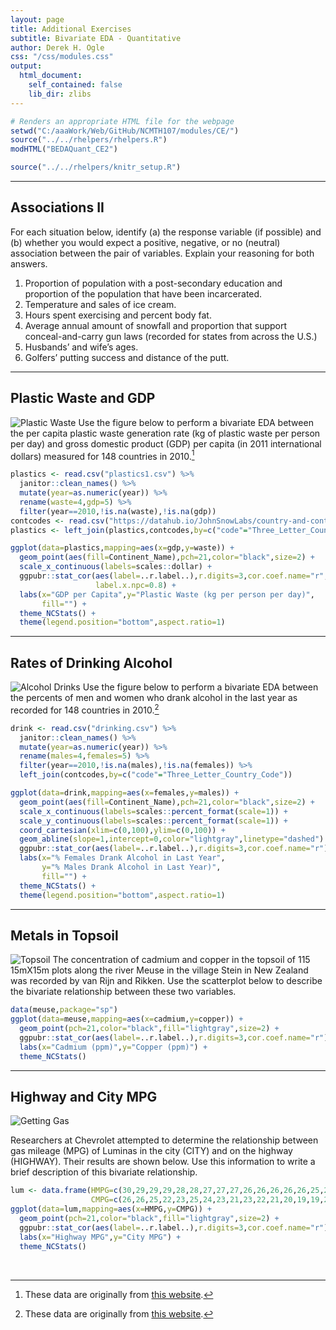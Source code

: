 ```yaml
---
layout: page
title: Additional Exercises
subtitle: Bivariate EDA - Quantitative
author: Derek H. Ogle
css: "/css/modules.css"
output:
  html_document:
    self_contained: false
    lib_dir: zlibs
---
```


```r
# Renders an appropriate HTML file for the webpage
setwd("C:/aaaWork/Web/GitHub/NCMTH107/modules/CE/")
source("../../rhelpers/rhelpers.R")
modHTML("BEDAQuant_CE2")
```

```r
source("../../rhelpers/knitr_setup.R")
```

----

## Associations II
For each situation below, identify (a) the response variable (if possible) and (b) whether you would expect a positive, negative, or no (neutral) association between the pair of variables.  Explain your reasoning for both answers.

1. Proportion of population with a post-secondary education and proportion of the population that have been incarcerated.
1. Temperature and sales of ice cream.
1. Hours spent exercising and percent body fat.
1. Average annual amount of snowfall and proportion that support conceal-and-carry gun laws (recorded for states from across the U.S.)
1. Husbands' and wife's ages.
1. Golfers' putting success and distance of the putt.

----

## Plastic Waste and GDP
<img src="http://derekogle.com/NCMTH107/modules/CE/zimgs/plastic_bales.jpeg" alt="Plastic Waste" class="img-right">
Use the figure below to perform a bivariate EDA between the per capita plastic waste generation rate (kg of plastic waste per person per day) and gross domestic product (GDP) per capita (in 2011 international dollars) measured for 148 countries in 2010.[^plasticsdata]

```r
plastics <- read.csv("plastics1.csv") %>%
  janitor::clean_names() %>%
  mutate(year=as.numeric(year)) %>%
  rename(waste=4,gdp=5) %>%
  filter(year==2010,!is.na(waste),!is.na(gdp))
contcodes <- read.csv("https://datahub.io/JohnSnowLabs/country-and-continent-codes-list/r/country-and-continent-codes-list-csv.csv")
plastics <- left_join(plastics,contcodes,by=c("code"="Three_Letter_Country_Code"))

ggplot(data=plastics,mapping=aes(x=gdp,y=waste)) +
  geom_point(aes(fill=Continent_Name),pch=21,color="black",size=2) +
  scale_x_continuous(labels=scales::dollar) +
  ggpubr::stat_cor(aes(label=..r.label..),r.digits=3,cor.coef.name="r",
                   label.x.npc=0.8) +
  labs(x="GDP per Capita",y="Plastic Waste (kg per person per day)",
       fill="") +
  theme_NCStats() +
  theme(legend.position="bottom",aspect.ratio=1)
```

----

## Rates of Drinking Alcohol
<img src="http://derekogle.com/NCMTH107/modules/CE/zimgs/alcohol.jpg" alt="Alcohol Drinks" class="img-right">
Use the figure below to perform a bivariate EDA between the percents of men and women who drank alcohol in the last year as recorded for 148 countries in 2010.[^plasticsdata]

```r
drink <- read.csv("drinking.csv") %>%
  janitor::clean_names() %>%
  mutate(year=as.numeric(year)) %>%
  rename(males=4,females=5) %>%
  filter(year==2010,!is.na(males),!is.na(females)) %>%
  left_join(contcodes,by=c("code"="Three_Letter_Country_Code"))

ggplot(data=drink,mapping=aes(x=females,y=males)) +
  geom_point(aes(fill=Continent_Name),pch=21,color="black",size=2) +
  scale_x_continuous(labels=scales::percent_format(scale=1)) +
  scale_y_continuous(labels=scales::percent_format(scale=1)) +
  coord_cartesian(xlim=c(0,100),ylim=c(0,100)) +
  geom_abline(slope=1,intercept=0,color="lightgray",linetype="dashed") +
  ggpubr::stat_cor(aes(label=..r.label..),r.digits=3,cor.coef.name="r") +
  labs(x="% Females Drank Alcohol in Last Year",
       y="% Males Drank Alcohol in Last Year)",
       fill="") +
  theme_NCStats() +
  theme(legend.position="bottom",aspect.ratio=1)
```

----

## Metals in Topsoil
<img src="zimgs/topsoil.jpg" alt="Topsoil" class="img-right">
The concentration of cadmium and copper in the topsoil of 115 15mX15m plots along the river Meuse in the village Stein in New Zealand was recorded by van Rijn and Rikken. Use the scatterplot below to describe the bivariate relationship between these two variables.

```r
data(meuse,package="sp")
ggplot(data=meuse,mapping=aes(x=cadmium,y=copper)) +
  geom_point(pch=21,color="black",fill="lightgray",size=2) +
  ggpubr::stat_cor(aes(label=..r.label..),r.digits=3,cor.coef.name="r") +
  labs(x="Cadmium (ppm)",y="Copper (ppm)") +
  theme_NCStats()
```

----

## Highway and City MPG
<img src="zimgs/getting_gas.jpg" alt="Getting Gas" class="img-right">

Researchers at Chevrolet attempted to determine the relationship between gas mileage (MPG) of Luminas in the city (CITY) and on the highway (HIGHWAY). Their results are shown below. Use this information to write a brief description of this bivariate relationship.

```r
lum <- data.frame(HMPG=c(30,29,29,29,28,28,27,27,27,26,26,26,26,26,25,25,25,24,24,24,24,23,23,23,22,22,22,22,21,21,21,20,20,20),
                  CMPG=c(26,26,25,22,23,25,24,23,21,23,22,21,20,19,19,20,21,22,21,19,17,18,19,20,19,18,17,16,17,18,19,18,17,16))
ggplot(data=lum,mapping=aes(x=HMPG,y=CMPG)) +
  geom_point(pch=21,color="black",fill="lightgray",size=2) +
  ggpubr::stat_cor(aes(label=..r.label..),r.digits=3,cor.coef.name="r") +
  labs(x="Highway MPG",y="City MPG") +
  theme_NCStats()
```

&nbsp;

[^plasticsdata]: These data are originally from [this website](https://ourworldindata.org/grapher/per-capita-plastic-waste-vs-gdp-per-capita).

[^drinkingdata]: These data are originally from [this website](https://ourworldindata.org/grapher/males-vs-females-who-drank-alcohol-in-last-year).
